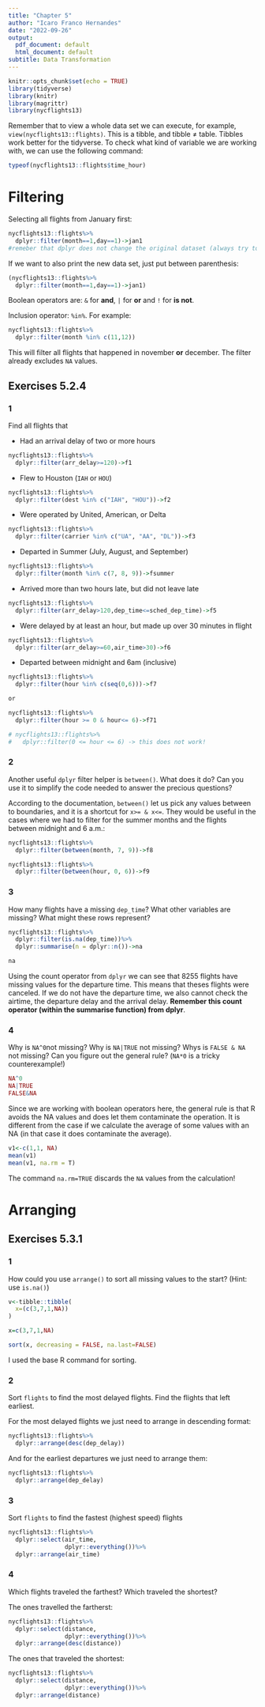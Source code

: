 ```yaml
---
title: "Chapter 5"
author: "Icaro Franco Hernandes"
date: "2022-09-26"
output:
  pdf_document: default
  html_document: default
subtitle: Data Transformation
---
```


```r
knitr::opts_chunk$set(echo = TRUE)
library(tidyverse)
library(knitr)
library(magrittr)
library(nycflights13)
```



Remember that to view a whole data set we can execute, for example, `view(nycflights13::flights)`. This is a tibble, and tibble $\neq$ table. Tibbles work better for the tidyverse. To check what kind of variable we are working with, we can use the following command:
 
```r
typeof(nycflights13::flights$time_hour)
```
 
# Filtering

Selecting all flights from January first:
```r
nycflights13::flights%>%
  dplyr::filter(month==1,day==1)->jan1
#remeber that dplyr does not change the original dataset (always try to be as pure as possible).
```

If we want to also print the new data set, just put between parenthesis:
```r
(nycflights13::flights%>%
  dplyr::filter(month==1,day==1)->jan1)
```

Boolean operators are: `&` for **and**, `|` for **or** and `!` for **is not**.

Inclusion operator: `%in%`. For example:

```r
nycflights13::flights%>%
  dplyr::filter(month %in% c(11,12))
```
This will filter all flights that happened in november **or** december. The filter already excludes `NA` values.

## Exercises 5.2.4

### 1
Find all flights that

* Had an arrival delay of two or more hours

```r
nycflights13::flights%>%
  dplyr::filter(arr_delay>=120)->f1
```


* Flew to Houston (`IAH` or `HOU`)
```r
nycflights13::flights%>%
  dplyr::filter(dest %in% c("IAH", "HOU"))->f2
```

* Were operated by United, American, or Delta

```r
nycflights13::flights%>%
  dplyr::filter(carrier %in% c("UA", "AA", "DL"))->f3
```

* Departed in Summer (July, August, and September)

```r
nycflights13::flights%>%
  dplyr::filter(month %in% c(7, 8, 9))->fsummer
```

* Arrived more than two hours late, but did not leave late

```r
nycflights13::flights%>%
  dplyr::filter(arr_delay>120,dep_time<=sched_dep_time)->f5
```

* Were delayed by at least an hour, but made up over 30 minutes in flight

```r
nycflights13::flights%>%
  dplyr::filter(arr_delay>=60,air_time>30)->f6
```

* Departed between midnight and 6am (inclusive)

```r
nycflights13::flights%>%
  dplyr::filter(hour %in% c(seq(0,6)))->f7

or

nycflights13::flights%>%
  dplyr::filter(hour >= 0 & hour<= 6)->f71

# nycflights13::flights%>%
#   dplyr::filter(0 <= hour <= 6) -> this does not work!
```

### 2
Another useful `dplyr` filter helper is `between()`. What does it do? Can you use it to simplify the code needed to answer the precious questions?

According to the documentation, `between()` let us pick any values between to boundaries, and it is a shortcut for `x>= & x<=`. They would be useful in the cases where we had to filter for the summer months and the flights between midnight and 6 a.m.:

```r
nycflights13::flights%>%
  dplyr::filter(between(month, 7, 9))->f8

nycflights13::flights%>%
  dplyr::filter(between(hour, 0, 6))->f9
```


### 3
How many flights have a missing `dep_time`? What other variables are missing? What might these rows represent?

```r
nycflights13::flights%>%
  dplyr::filter(is.na(dep_time))%>%
  dplyr::summarise(n = dplyr::n())->na

na

```
Using the count operator from `dplyr` we can see that 8255 flights have missing values for the departure time. This means that theses flights were canceled. If we do not have the departure time, we also cannot check the  airtime, the departure delay and the arrival delay. **Remember this count operator (within the summarise function) from dplyr**.

###  4
Why is `NA^0`not missing? Why is `NA|TRUE` not missing? Whys is `FALSE & NA` not missing? Can you figure out the general rule? (`NA*0` is a tricky counterexample!)

```r
NA^0
NA|TRUE
FALSE&NA
```

Since we are working with boolean operators here, the general rule is that R avoids the NA values and does let them contaminate the operation. It is different from the case if we calculate the average of some values with an NA (in that case it does contaminate the average).

```r
v1<-c(1,1, NA)
mean(v1)
mean(v1, na.rm = T)

```
The command `na.rm=TRUE` discards the `NA` values from the calculation!

# Arranging



## Exercises 5.3.1

### 1
How could you use `arrange()` to sort all missing values to the start? (Hint: use `is.na()`)

```r
v<-tibble::tibble(
  x=(c(3,7,1,NA))
)

x=c(3,7,1,NA)

sort(x, decreasing = FALSE, na.last=FALSE)

```
I used the base R command for sorting.

### 2
Sort `flights` to find the most delayed flights. Find the flights that left earliest.

For the most delayed flights we just need to arrange in descending format:
```r
nycflights13::flights%>%
  dplyr::arrange(desc(dep_delay))
```

And for the earliest departures we just need to arrange them:

```r
nycflights13::flights%>%
  dplyr::arrange(dep_delay)

```


### 3
Sort `flights` to find the fastest (highest speed) flights

```r
nycflights13::flights%>%
  dplyr::select(air_time,
                dplyr::everything())%>%
  dplyr::arrange(air_time)
```


### 4
Which flights traveled the farthest? Which traveled the shortest?

The ones travelled the fartherst:
```r
nycflights13::flights%>%
  dplyr::select(distance,
                dplyr::everything())%>%
  dplyr::arrange(desc(distance))
```

The ones that traveled the shortest:

```r
nycflights13::flights%>%
  dplyr::select(distance,
                dplyr::everything())%>%
  dplyr::arrange(distance)
```


